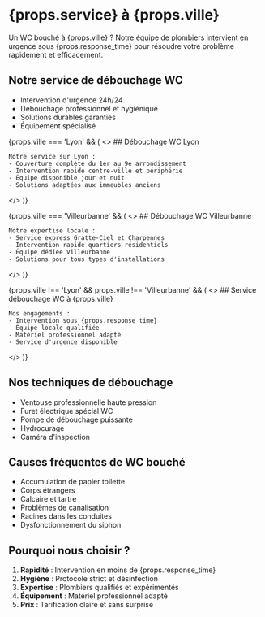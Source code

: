 
# {props.service} à {props.ville}

Un WC bouché à {props.ville} ? Notre équipe de plombiers intervient en urgence sous {props.response_time} pour résoudre votre problème rapidement et efficacement.

## Notre service de débouchage WC

- Intervention d'urgence 24h/24
- Débouchage professionnel et hygiénique
- Solutions durables garanties
- Équipement spécialisé

{props.ville === 'Lyon' && (
  <>
    ## Débouchage WC Lyon

    Notre service sur Lyon :
    - Couverture complète du 1er au 9e arrondissement
    - Intervention rapide centre-ville et périphérie
    - Équipe disponible jour et nuit
    - Solutions adaptées aux immeubles anciens
  </>
)}

{props.ville === 'Villeurbanne' && (
  <>
    ## Débouchage WC Villeurbanne

    Notre expertise locale :
    - Service express Gratte-Ciel et Charpennes
    - Intervention rapide quartiers résidentiels
    - Équipe dédiée Villeurbanne
    - Solutions pour tous types d'installations
  </>
)}

{props.ville !== 'Lyon' && props.ville !== 'Villeurbanne' && (
  <>
    ## Service débouchage WC à {props.ville}

    Nos engagements :
    - Intervention sous {props.response_time}
    - Équipe locale qualifiée
    - Matériel professionnel adapté
    - Service d'urgence disponible
  </>
)}

## Nos techniques de débouchage

- Ventouse professionnelle haute pression
- Furet électrique spécial WC
- Pompe de débouchage puissante
- Hydrocurage
- Caméra d'inspection

## Causes fréquentes de WC bouché

- Accumulation de papier toilette
- Corps étrangers
- Calcaire et tartre
- Problèmes de canalisation
- Racines dans les conduites
- Dysfonctionnement du siphon

## Pourquoi nous choisir ?

1. **Rapidité** : Intervention en moins de {props.response_time}
2. **Hygiène** : Protocole strict et désinfection
3. **Expertise** : Plombiers qualifiés et expérimentés
4. **Équipement** : Matériel professionnel adapté
5. **Prix** : Tarification claire et sans surprise
